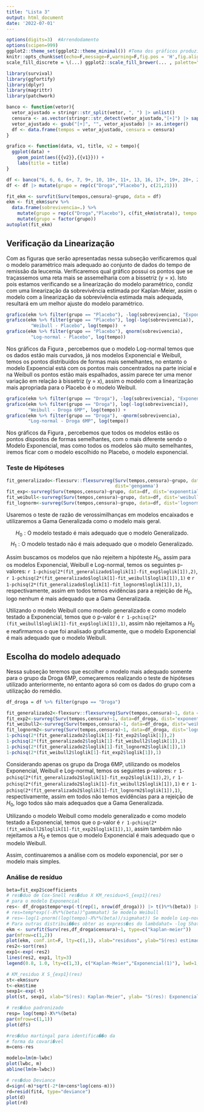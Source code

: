 ```yaml
---
title: "Lista 3"
output: html_document
date: '2022-07-01'
---
```


```r
options(digits=3)  #Arrendodamento
options(scipen=999)
ggplot2::theme_set(ggplot2::theme_minimal()) #Tema dos gráficos produzidos no ggplot2
knitr::opts_chunk$set(echo=F,message=F,warning=F,fig.pos = 'H',fig.align = 'center',fig.width=7.8, fig.height=3.85)
scale_fill_discrete = \(...) ggplot2::scale_fill_brewer(... , palette="Set1") #Fixa a scale do fill dos gráficos do ggplot2
```


```r
library(survival)
library(ggfortify)
library(dplyr)
library(magrittr)
library(patchwork)
```


```r
banco <- function(vetor){
  vetor_ajustado = stringr::str_split(vetor, ", ") |> unlist()
  censura <- as.vector(stringr::str_detect(vetor_ajustado,"[+]") |> sapply(\(x) if(x == TRUE ) 0 else 1))
  vetor_ajustado <- gsub("[+]", "", vetor_ajustado) |> as.integer()
  df <- data.frame(tempos = vetor_ajustado, censura = censura)
}

grafico <- function(data, v1, title, v2 = tempo){
  ggplot(data) +
    geom_point(aes({{v2}},{{v1}})) +
    labs(title = title)
}

```


```r
df <- banco("6, 6, 6, 6+, 7, 9+, 10, 10+, 11+, 13, 16, 17+, 19+, 20+, 22, 23, 25+, 32+, 32+, 34+, 35+, 1, 1, 2, 2, 3, 4, 4, 5, 5, 8, 8, 8, 8, 11, 11, 12, 12, 15, 17, 22, 23")
df <- df |> mutate(grupo = rep(c("Droga","Placebo"), c(21,21)))

```

```r
fit_ekm <- survfit(Surv(tempos,censura)~grupo, data = df)
ekm <- fit_ekm$surv %>% 
  data.frame(sobrevivencia=.) %>% 
    mutate(grupo = rep(c("Droga","Placebo"), c(fit_ekm$strata)), tempo = fit_ekm$time) %>%
    mutate(grupo = factor(grupo))
autoplot(fit_ekm)
```

## Verificação da Linearização

Com as figuras que serão apresentadas nessa subseção verificaremos qual o modelo paramétrico mais adequado ao conjunto de dados do tempo de remissão da leucemia. Verificaremos qual gráfico possui os pontos que se traçassemos uma reta  mais se assemelharia com a bissetriz (y = x). Isto pois estamos verificando se a linearização do modelo paramétrico, condiz com uma linearização da sobrevivência estimada por Kaplan-Meier, assim o modelo com a linearização da sobrevivência estimada mais adequada, resultará em um melhor ajuste do modelo paramétrico. 

```r
grafico(ekm %>% filter(grupo == "Placebo"), -log(sobrevivencia), "Exponencial - Placebo")  +
grafico(ekm %>% filter(grupo == "Placebo"), log(-log(sobrevivencia)), 
         "Weibull - Placebo", log(tempo))  +
grafico(ekm %>% filter(grupo == "Placebo"), qnorm(sobrevivencia), 
         "Log-normal - Placebo", log(tempo))  
```
Nos gráficos da Figura \ref{@fig:placebo}, percebemos que o modelo Log-normal temos que os dados estão mais curvados, já nos modelos Exponencial e Weibull, temos os pontos distribuídos de formas mais semelhantes, no entanto o modelo Expoencial está com os pontos mais concentrados na parte inicial e na Weibull os pontos estão mais espalhados, assim parece ter uma menor variação em relação à bissetriz (y = x), assim o modelo com a linearização mais apropriada para o Placebo é o modelo Weibull.

```r
grafico(ekm %>% filter(grupo == "Droga"), -log(sobrevivencia), "Exponencial - Droga 6MP") +
grafico(ekm %>% filter(grupo == "Droga"), log(-log(sobrevivencia)), 
        "Weibull - Droga 6MP", log(tempo)) +
grafico(ekm %>% filter(grupo == "Droga"), -qnorm(sobrevivencia), 
        "Log-normal - Droga 6MP", log(tempo))
```
Nos gráficos da Figura \ref{@fig:droga}, percebemos que todos os modelos estão os pontos dispostos de formas semelhantes, com o mais diferente sendo o Modelo Exponencial, mas como todos os modelos são muito semelhantes, iremos ficar com o modelo escolhido no Placebo, o modelo exponencial. 


### Teste de Hipóteses

```r
fit_generalizado<-flexsurv::flexsurvreg(Surv(tempos,censura)~grupo, data = df,
                                        dist='gengamma')
fit_exp<-survreg(Surv(tempos,censura)~grupo, data=df, dist='exponential')
fit_weibull<-survreg(Surv(tempos,censura)~grupo, data=df, dist='weibull')
fit_lognorm<-survreg(Surv(tempos,censura)~grupo, data=df, dist='lognormal')
```

Usaremos o teste de razão de verossimilhanças em modelos encaixados e utilizaremos a Gama Generalizada como o modelo mais geral.

$$H_0:\text{O modelo testado é mais adequado que o modelo Generalizado.}$$
$$H_1:\text{O modelo testado não é mais adequado que o modelo Generalizado.}$$

Assim buscamos os modelos que não rejeitem a hipóteste $H_0$, assim para os modelos Exponencial, Weibull e Log-normal, temos os seguintes p-valores: `r 1-pchisq(2*(fit_generalizado$loglik[1]-fit_exp$loglik[1]),2)`, 
`r 1-pchisq(2*(fit_generalizado$loglik[1]-fit_weibull$loglik[1]),1)` e
`r 1-pchisq(2*(fit_generalizado$loglik[1]-fit_lognorm$loglik[1]),1)`, respectivamente, assim em todos temos evidências para a rejeição de $H_0$, logo nenhum é mais adequado que a Gama Generalizada. 

Utilizando o modelo Weibull como modelo generalizado e como modelo testado a Exponencial, temos que o p-valor é `r 1-pchisq(2*(fit_weibull$loglik[1]-fit_exp$loglik[1]),1) `, assim não rejeitamos a $H_0$ e reafirmamos o que foi analisado graficamente, que o modelo Exponencial é mais adequado que o modelo Weibull.

## Escolha do modelo adequado

Nessa subseção teremos que escolher o modelo mais adequado somente para o grupo da Droga 6MP, começaremos realizando o teste de hipóteses utilizado anteriormente, no entanto agora só com os dados do grupo com a utilização do remédio.


```r
df_droga = df %>% filter(grupo == "Droga")

fit_generalizado2<-flexsurv::flexsurvreg(Surv(tempos,censura)~1, data = df_droga,                                        dist='gengamma.orig')
fit_exp2<-survreg(Surv(tempos,censura)~1, data=df_droga, dist='exponential')
fit_weibull2<-survreg(Surv(tempos,censura)~1, data=df_droga, dist='weibull')
fit_lognorm2<-survreg(Surv(tempos,censura)~1, data=df_droga, dist='lognormal')
1-pchisq(2*(fit_generalizado2$loglik[1]-fit_exp2$loglik[1]),2)
1-pchisq(2*(fit_generalizado2$loglik[1]-fit_weibull2$loglik[1]),1)
1-pchisq(2*(fit_generalizado2$loglik[1]-fit_lognorm2$loglik[1]),1)
1-pchisq(2*(fit_weibull2$loglik[1]-fit_exp2$loglik[1]),1)
```


Considerando apenas os grupo da Droga 6MP, utilizando os modelos Exponencial, Weibull e Log-normal, temos os seguintes p-valores: `r 1-pchisq(2*(fit_generalizado2$loglik[1]-fit_exp2$loglik[1]),2)`, 
`r 1-pchisq(2*(fit_generalizado2$loglik[1]-fit_weibull2$loglik[1]),1)` e
`r 1-pchisq(2*(fit_generalizado2$loglik[1]-fit_lognorm2$loglik[1]),1)`, respectivamente, assim em todos não temos evidências para a rejeição de $H_0$, logo todos são mais adequados que a Gama Generalizada. 

Utilizando o modelo Weibull como modelo generalizado e como modelo testado a Exponencial, temos que o p-valor é `r 1-pchisq(2*(fit_weibull2$loglik[1]-fit_exp2$loglik[1]),1) `, assim também não rejeitamos a $H_0$ e temos que o modelo Exponencial é mais adequado que o modelo Weibull.

Assim, continuaremos a análise com os modelo exponencial, por ser o modelo mais simples.


### Análise de resíduo

```r
beta=fit_exp2$coefficients
# res�duo de Cox-Snell res�duo X KM_residuo+S_{exp1}(res)
# para o modelo Exponencial
res<- df_droga$tempo*exp(-t(rep(1, nrow(df_droga))) |> t()%*%(beta)) |> unlist()
# res=temp*exp((-X%*%(beta))^gammahat) Se modelo Weibull
# res=-log(1-pnorm((log(tempo)-X%*%(beta))/sigmahat)) Se modelo Log-normal
# Para outras distribui��es obter as express�es do lambdahat= -log Shat
ekm <- survfit(Surv(res,df_droga$censura)~1, type=c("kaplan-meier"))
par(mfrow=c(1,2))
plot(ekm, conf.int=F, lty=c(1,1), xlab="residuos", ylab="S(res) estimada")
res2<-sort(res)
exp1<-exp(-res2)
lines(res2, exp1, lty=3)
legend(0.8, 1.0, lty=c(1,3), c("Kaplan-Meier","Exponencial(1)"), lwd=1, bty="n", cex=0.8)

# KM_residuo X S_{exp1}(res)
st<-ekm$surv
t<-ekm$time
sexp1<-exp(-t)
plot(st, sexp1, xlab="S(res): Kaplan-Meier", ylab= "S(res): Exponencial(1)", pch=16)

# res�duo padronizado 
resp= log(temp)-X%*%(beta)
par(mfrow=c(1,1))
plot(df$)

#res�duo martingal para identifica��o da
# forma da covari�vel
m=cens-res

modelo=lm(m~lwbc)
plot(lwbc, m)
abline(lm(m~lwbc))

# res�duo Deviance
d=sign(-m)*sqrt(-2*(m+cens*log(cens-m)))
rd=resid(fit4, type="deviance")
plot(d)
plot(rd)

```




